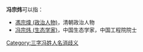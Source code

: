 '''冯宗炜'''可以指：
* [[馮宗煒_(政治人物)|馮宗煒 (政治人物)]]，清朝政治人物
* [[冯宗炜_(生态学家)|冯宗炜 (生态学家)]]，中国生态学家，中国工程院院士

{{disambig}}

[[Category:三字冯姓人名消歧义|Category:三字冯姓人名消歧义]]